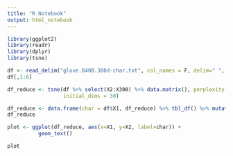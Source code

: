 ```yaml
---
title: "R Notebook"
output: html_notebook
---
```



```r
library(ggplot2)
library(readr)
library(dplyr)
library(tsne)
```

```r
df <- read_delim("glove.840B.300d-char.txt", col_names = F, delim=" ", quote = "—")
df[,1:6]
```

```r
df_reduce <- tsne(df %>% select(X2:X300) %>% data.matrix(), perplexity = 10,
                  initial_dims = 30)

df_reduce <- data.frame(char = df$X1, df_reduce) %>% tbl_df() %>% mutate(char = as.character(char))
df_reduce
```

```r
plot <- ggplot(df_reduce, aes(x=X1, y=X2, label=char)) +
          geom_text()

plot
```

